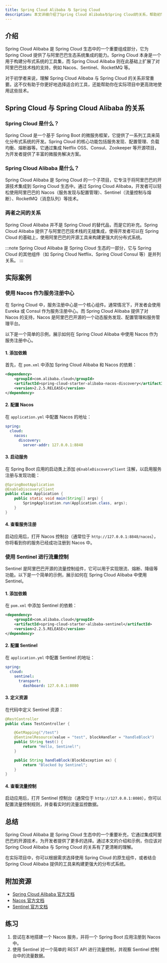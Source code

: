 ```yaml
---
title: Spring Cloud Alibaba 与 Spring Cloud
description: 本文详细介绍了Spring Cloud Alibaba与Spring Cloud的关系，帮助初学者理解两者之间的联系与区别，并通过实际案例展示其应用场景。
---
```


## 介绍

Spring Cloud Alibaba 是 Spring Cloud 生态中的一个重要组成部分，它为 Spring Cloud 提供了与阿里巴巴生态系统集成的能力。Spring Cloud 本身是一个用于构建分布式系统的工具集，而 Spring Cloud Alibaba 则在此基础上扩展了对阿里巴巴技术栈的支持，例如 Nacos、Sentinel、RocketMQ 等。

对于初学者来说，理解 Spring Cloud Alibaba 与 Spring Cloud 的关系非常重要。这不仅有助于你更好地选择适合的工具，还能帮助你在实际项目中更高效地使用这些技术。

## Spring Cloud 与 Spring Cloud Alibaba 的关系

### Spring Cloud 是什么？

Spring Cloud 是一个基于 Spring Boot 的微服务框架，它提供了一系列工具来简化分布式系统的开发。Spring Cloud 的核心功能包括服务发现、配置管理、负载均衡、熔断器等。它通过集成 Netflix OSS、Consul、Zookeeper 等开源项目，为开发者提供了丰富的微服务解决方案。

### Spring Cloud Alibaba 是什么？

Spring Cloud Alibaba 是 Spring Cloud 的一个子项目，它专注于将阿里巴巴的开源技术集成到 Spring Cloud 生态中。通过 Spring Cloud Alibaba，开发者可以轻松使用阿里巴巴的 Nacos（服务发现与配置管理）、Sentinel（流量控制与熔断）、RocketMQ（消息队列）等技术。

### 两者之间的关系

Spring Cloud Alibaba 并不是 Spring Cloud 的替代品，而是它的补充。Spring Cloud Alibaba 提供了与阿里巴巴技术栈的无缝集成，使得开发者可以在 Spring Cloud 的基础上，使用阿里巴巴的开源工具来构建更强大的分布式系统。

:::note
Spring Cloud Alibaba 是 Spring Cloud 生态的一部分，它与 Spring Cloud 的其他组件（如 Spring Cloud Netflix、Spring Cloud Consul 等）是并列关系。
:::

## 实际案例

### 使用 Nacos 作为服务注册中心

在 Spring Cloud 中，服务注册中心是一个核心组件。通常情况下，开发者会使用 Eureka 或 Consul 作为服务注册中心。而 Spring Cloud Alibaba 提供了对 Nacos 的支持，Nacos 是阿里巴巴开源的一个动态服务发现、配置管理和服务管理平台。

以下是一个简单的示例，展示如何在 Spring Cloud Alibaba 中使用 Nacos 作为服务注册中心。

#### 1. 添加依赖

首先，在 `pom.xml` 中添加 Spring Cloud Alibaba 和 Nacos 的依赖：

```xml
<dependency>
    <groupId>com.alibaba.cloud</groupId>
    <artifactId>spring-cloud-starter-alibaba-nacos-discovery</artifactId>
    <version>2.2.5.RELEASE</version>
</dependency>
```

#### 2. 配置 Nacos

在 `application.yml` 中配置 Nacos 的地址：

```yaml
spring:
  cloud:
    nacos:
      discovery:
        server-addr: 127.0.0.1:8848
```

#### 3. 启动服务

在 Spring Boot 应用的启动类上添加 `@EnableDiscoveryClient` 注解，以启用服务注册与发现功能：

```java
@SpringBootApplication
@EnableDiscoveryClient
public class Application {
    public static void main(String[] args) {
        SpringApplication.run(Application.class, args);
    }
}
```

#### 4. 查看服务注册

启动应用后，打开 Nacos 控制台（通常位于 `http://127.0.0.1:8848/nacos`），你将看到你的服务已经成功注册到 Nacos 中。

### 使用 Sentinel 进行流量控制

Sentinel 是阿里巴巴开源的流量控制组件，它可以用于实现限流、熔断、降级等功能。以下是一个简单的示例，展示如何在 Spring Cloud Alibaba 中使用 Sentinel。

#### 1. 添加依赖

在 `pom.xml` 中添加 Sentinel 的依赖：

```xml
<dependency>
    <groupId>com.alibaba.cloud</groupId>
    <artifactId>spring-cloud-starter-alibaba-sentinel</artifactId>
    <version>2.2.5.RELEASE</version>
</dependency>
```

#### 2. 配置 Sentinel

在 `application.yml` 中配置 Sentinel 的地址：

```yaml
spring:
  cloud:
    sentinel:
      transport:
        dashboard: 127.0.0.1:8080
```

#### 3. 定义资源

在代码中定义 Sentinel 资源：

```java
@RestController
public class TestController {

    @GetMapping("/test")
    @SentinelResource(value = "test", blockHandler = "handleBlock")
    public String test() {
        return "Hello, Sentinel!";
    }

    public String handleBlock(BlockException ex) {
        return "Blocked by Sentinel";
    }
}
```

#### 4. 查看流量控制

启动应用后，打开 Sentinel 控制台（通常位于 `http://127.0.0.1:8080`），你可以配置流量控制规则，并查看实时的流量监控数据。

## 总结

Spring Cloud Alibaba 是 Spring Cloud 生态中的一个重要补充，它通过集成阿里巴巴的开源技术，为开发者提供了更多的选择。通过本文的介绍和示例，你应该对 Spring Cloud Alibaba 与 Spring Cloud 的关系有了更清晰的理解。

在实际项目中，你可以根据需求选择使用 Spring Cloud 的原生组件，或者结合 Spring Cloud Alibaba 提供的工具来构建更强大的分布式系统。

## 附加资源

- [Spring Cloud Alibaba 官方文档](https://github.com/alibaba/spring-cloud-alibaba)
- [Nacos 官方文档](https://nacos.io/zh-cn/docs/what-is-nacos.html)
- [Sentinel 官方文档](https://github.com/alibaba/Sentinel)

## 练习

1. 尝试在本地搭建一个 Nacos 服务，并将一个 Spring Boot 应用注册到 Nacos 中。
2. 使用 Sentinel 对一个简单的 REST API 进行流量控制，并观察 Sentinel 控制台中的流量数据。
